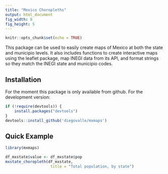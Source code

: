 ```yaml
---
title: "Mexico Choropleths"
output: html_document
fig_width: 8
fig_height: 5
---
```


```r
knitr::opts_chunk$set(echo = TRUE)
```

This package can be used to easily create maps of Mexico at both the state and municipio levels. It also includes functions to create interactive maps using the leaflet package, map INEGI data from its API, and format strings so they match the INEGI state and municipio codes.


## Installation

For the moment this package is only available from github. For the development version:

```r
if (!require(devtools)) {
    install.packages("devtools")
}
devtools::install_github('diegovalle/mxmaps')
```

## Quick Example

```r
library(mxmaps)

df_mxstate$value <- df_mxstate$pop
mxstate_choropleth(df_mxstate,
                    title = "Total population, by state") 
```